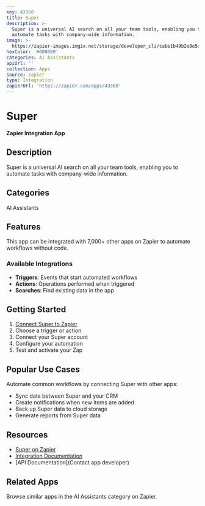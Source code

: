 ```yaml
---
key: 43360
title: Super
description: >-
  Super is a universal AI search on all your team tools, enabling you to
  automate tasks with company-wide information.
image: >-
  https://zapier-images.imgix.net/storage/developer_cli/cabe1b49b2e0e5d8369d0e050853b8cc_2.png?auto=format%2Ccompress&ixlib=python-3.0.0&q=50
hexColor: '#000000'
categories: AI Assistants
apiUrl: ''
collection: Apps
source: zapier
type: Integration
zapierUrl: 'https://zapier.com/apps/43360'
---
```

# Super

**Zapier Integration App**

## Description

Super is a universal AI search on all your team tools, enabling you to automate tasks with company-wide information.

## Categories

AI Assistants

## Features

This app can be integrated with 7,000+ other apps on Zapier to automate workflows without code.

### Available Integrations

- **Triggers**: Events that start automated workflows
- **Actions**: Operations performed when triggered
- **Searches**: Find existing data in the app

## Getting Started

1. [Connect Super to Zapier](https://zapier.com/apps/43360)
2. Choose a trigger or action
3. Connect your Super account
4. Configure your automation
5. Test and activate your Zap

## Popular Use Cases

Automate common workflows by connecting Super with other apps:

- Sync data between Super and your CRM
- Create notifications when new items are added
- Back up Super data to cloud storage
- Generate reports from Super data

## Resources

- [Super on Zapier](https://zapier.com/apps/43360)
- [Integration Documentation](https://zapier.com/apps/43360/integrations)
- [API Documentation](Contact app developer)

## Related Apps

Browse similar apps in the AI Assistants category on Zapier.
